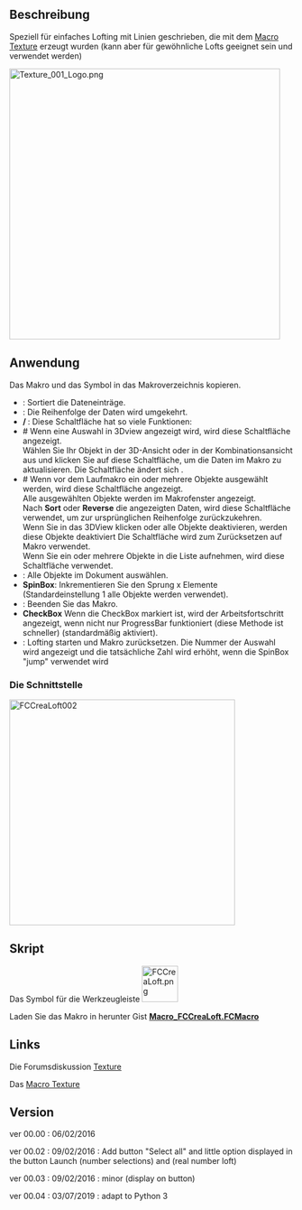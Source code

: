 <languages/>

{{Macro/de
|Name=Macro Loft
|Icon=FCCreaLoft.png
|Description=Erzeugt ein Loft aus ausgewählten Linienzügen.
|Author=Mario52
|Version=00.04
|Date=2019-07-03
|Download=[https://wiki.freecad.org/wiki/images/2/29/FCCreaLoft.png Werkzeugleistensymbol]
|SeeAlso=[[Macro_Texture/de|Macro Texture]]
|FCVersion=Alle
}}

<span id="Description"></span>
==Beschreibung==

Speziell für einfaches Lofting mit Linien geschrieben, die mit dem [[Macro_Texture/de|Macro Texture]] erzeugt wurden (kann aber für gewöhnliche Lofts geeignet sein und verwendet werden)<br />

{{Codeextralink|https://gist.githubusercontent.com/mario52a/c477f892233d6abe02df5e97af828ff4/raw/d633193c577e8257ef458b8c1824d1047c3c6613/Macro_FCCreaLoft.FCMacro}}

[[File:Texture_001_Logo.png|480px]]
{{Caption|Texture_001_Logo}}

<span id="Usage"></span>
==Anwendung==

Das Makro und das Symbol in das Makroverzeichnis kopieren.

* '''{{KEY|Sort}}''': Sortiert die Dateneinträge.
* '''{{KEY|Reverse}}''': Die Reihenfolge der Daten wird umgekehrt.
* '''{{KEY|Reset}} / {{KEY|Upgrade}}''': Diese Schaltfläche hat so viele Funktionen:
* # Wenn eine Auswahl in 3Dview angezeigt wird, wird diese Schaltfläche {{KEY | Upgrade}} angezeigt. <br /> Wählen Sie Ihr Objekt in der 3D-Ansicht oder in der Kombinationsansicht aus und klicken Sie auf diese Schaltfläche, um die Daten im Makro zu aktualisieren. Die Schaltfläche ändert sich {{KEY | Reset}}.
* # Wenn vor dem Laufmakro ein oder mehrere Objekte ausgewählt werden, wird diese Schaltfläche {{KEY|Reset}} angezeigt. <br /> Alle ausgewählten Objekte werden im Makrofenster angezeigt. <br /> Nach '''Sort''' oder '''Reverse''' die angezeigten Daten, wird diese Schaltfläche {{KEY|Reset}} verwendet, um zur ursprünglichen Reihenfolge zurückzukehren. <br /> Wenn Sie in das 3DView klicken oder alle Objekte deaktivieren, werden diese Objekte deaktiviert Die Schaltfläche wird zum Zurücksetzen auf Makro verwendet. <br /> Wenn Sie ein oder mehrere Objekte in die Liste aufnehmen, wird diese Schaltfläche verwendet.
* '''{{KEY|Select all}}''': Alle Objekte im Dokument auswählen.
* '''SpinBox''': Inkrementieren Sie den Sprung x Elemente (Standardeinstellung 1 alle Objekte werden verwendet).
* '''{{KEY|Quit}}''': Beenden Sie das Makro.
* '''CheckBox''' Wenn die CheckBox markiert ist, wird der Arbeitsfortschritt angezeigt, wenn nicht nur ProgressBar funktioniert (diese Methode ist schneller) (standardmäßig aktiviert).
* '''{{KEY|Launch the Lofting}}''': Lofting starten und Makro zurücksetzen. Die Nummer der Auswahl wird angezeigt und die tatsächliche Zahl wird erhöht, wenn die SpinBox "jump" verwendet wird

<span id="The_interface"></span>
===Die Schnittstelle===

[[File:Macro FCCreaLoft 01.png|400px|left|FCCreaLoft002]]
{{clear}}

<span id="Script"></span>
==Skript==

Das Symbol für die Werkzeugleiste [[Image:FCCreaLoft.png|64px]]

Laden Sie das Makro in herunter Gist [https://gist.github.com/mario52a/c477f892233d6abe02df5e97af828ff4 '''Macro_FCCreaLoft.FCMacro''']

==Links==

Die Forumsdiskussion [http://forum.freecadweb.org/viewtopic.php?f=24&t=5893&start=10 Texture]

Das [[Macro_Texture/de|Macro Texture]]

==Version==

ver 00.00 : 06/02/2016

ver 00.02 : 09/02/2016 : Add button "Select all" and little option displayed in the button Launch (number selections) and (real number loft)

ver 00.03 : 09/02/2016 : minor (display on button)

ver 00.04 : 03/07/2019 : adapt to Python 3
